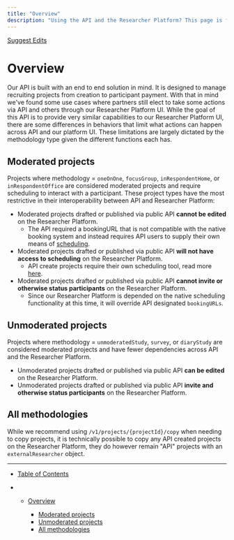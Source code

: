 ```yaml
---
title: "Overview"
description: "Using the API and the Researcher Platform? This page is for you."
---
```


[Suggest Edits](/edit/api-vs-researcher-platform)

# Overview

Our API is built with an end to end solution in mind. It is designed to manage recruiting projects from creation to participant payment. With that in mind we've found some use cases where partners still elect to take some actions via API and others through our Researcher Platform UI. While the goal of this API is to provide very similar capabilities to our Researcher Platform UI, there are some differences in behaviors that limit what actions can happen across API and our platform UI. These limitations are largely dictated by the methodology type given the different functions each has.

## Moderated projects

Projects where methodology = `oneOnOne`, `focusGroup`, `inRespondentHome`, or `inRespondentOffice` are considered moderated projects and require scheduling to interact with a participant. These project types have the most restrictive in their interoperability between API and Researcher Platform:

* Moderated projects drafted or published via public API **cannot be edited** on the Researcher Platform.
  * The API required a bookingURL that is not compatible with the native booking system and instead requires API users to supply their own means of [scheduling](/docs/scheduling).
* Moderated projects drafted or published via public API **will not have access to scheduling** on the Researcher Platform.
  * API create projects require their own scheduling tool, read more [here](/docs/scheduling).
* Moderated projects drafted or published via public API **cannot invite or otherwise status participants** on the Researcher Platform.
  * Since our Researcher Platform is depended on the native scheduling functionality at this time, it will override API designated `bookingURLs`.

## Unmoderated projects

Projects where methodology = `unmoderatedStudy`, `survey`, or `diaryStudy` are considered moderated projects and have fewer dependencies across API and the Researcher Platform.

* Unmoderated projects drafted or published via public API **can be edited** on the Researcher Platform.
* Unmoderated projects drafted or published via public API **invite and otherwise status participants** on the Researcher Platform.

## All methodologies

While we recommend using `/v1/projects/{projectId}/copy` when needing to copy projects, it is technically possible to copy any API created projects on the Researcher Platform, they do however remain "API" projects with an `externalResearcher` object.

***

* [Table of Contents](#)

* * [Overview](#overview)

    * [Moderated projects](#moderated-projects)
    * [Unmoderated projects](#unmoderated-projects)
    * [All methodologies](#all-methodologies)
